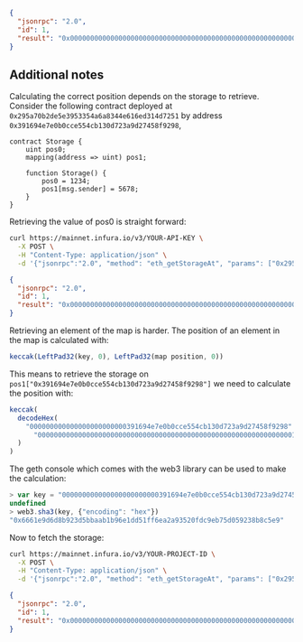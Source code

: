
<Tabs>
  <TabItem value="JSON">

```json
{
  "jsonrpc": "2.0",
  "id": 1,
  "result": "0x0000000000000000000000000000000000000000000000000000000000000000"
}
```

  </TabItem>
</Tabs>

## Additional notes

Calculating the correct position depends on the storage to retrieve. Consider the following contract deployed at `0x295a70b2de5e3953354a6a8344e616ed314d7251` by address `0x391694e7e0b0cce554cb130d723a9d27458f9298`,

```solidity
contract Storage {
    uint pos0;
    mapping(address => uint) pos1;

    function Storage() {
        pos0 = 1234;
        pos1[msg.sender] = 5678;
    }
}
```

Retrieving the value of pos0 is straight forward:

```bash
curl https://mainnet.infura.io/v3/YOUR-API-KEY \
  -X POST \
  -H "Content-Type: application/json" \
  -d '{"jsonrpc":"2.0", "method": "eth_getStorageAt", "params": ["0x295a70b2de5e3953354a6a8344e616ed314d7251", "0x0", "0x65a8db"], "id": 1}'
```

```json
{
  "jsonrpc": "2.0",
  "id": 1,
  "result": "0x00000000000000000000000000000000000000000000000000000000000004d2"
}
```

Retrieving an element of the map is harder. The position of an element in the map is calculated with:

```js
keccak(LeftPad32(key, 0), LeftPad32(map position, 0))
```

This means to retrieve the storage on `pos1["0x391694e7e0b0cce554cb130d723a9d27458f9298"]` we need to calculate the position with:

```js
keccak(
  decodeHex(
    "000000000000000000000000391694e7e0b0cce554cb130d723a9d27458f9298" +
      "0000000000000000000000000000000000000000000000000000000000000001"
  )
)
```

The geth console which comes with the web3 library can be used to make the calculation:

```js
> var key = "000000000000000000000000391694e7e0b0cce554cb130d723a9d27458f9298" + "0000000000000000000000000000000000000000000000000000000000000001"
undefined
> web3.sha3(key, {"encoding": "hex"})
"0x6661e9d6d8b923d5bbaab1b96e1dd51ff6ea2a93520fdc9eb75d059238b8c5e9"
```

Now to fetch the storage:

```bash
curl https://mainnet.infura.io/v3/YOUR-PROJECT-ID \
  -X POST \
  -H "Content-Type: application/json" \
  -d '{"jsonrpc":"2.0", "method": "eth_getStorageAt", "params": ["0x295a70b2de5e3953354a6a8344e616ed314d7251", "0x6661e9d6d8b923d5bbaab1b96e1dd51ff6ea2a93520fdc9eb75d059238b8c5e9", "0x65a8db"], "id": 1}'
```

```json
{
  "jsonrpc": "2.0",
  "id": 1,
  "result": "0x000000000000000000000000000000000000000000000000000000000000162e"
}
```
